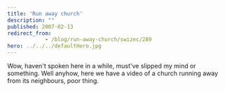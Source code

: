 ```yaml
---
title: 'Run away church'
description: ""
published: 2007-02-13
redirect_from: 
            - /blog/run-away-church/swizec/289
hero: ../../../defaultHero.jpg
---
```

Wow, haven&#x27;t spoken here in a while, must&#x27;ve slipped my mind or something. Well anyhow, here we have a video of a church running away from its neighbours, poor thing.